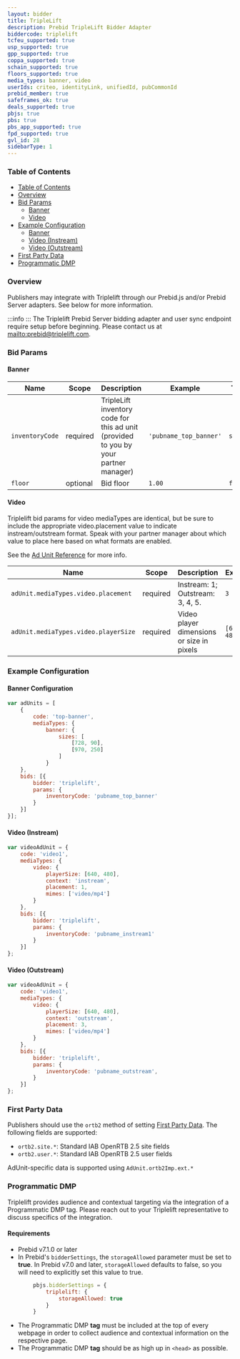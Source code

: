```yaml
---
layout: bidder
title: TripleLift
description: Prebid TripleLift Bidder Adapter
biddercode: triplelift
tcfeu_supported: true
usp_supported: true
gpp_supported: true
coppa_supported: true
schain_supported: true
floors_supported: true
media_types: banner, video
userIds: criteo, identityLink, unifiedId, pubCommonId
prebid_member: true
safeframes_ok: true
deals_supported: true
pbjs: true
pbs: true
pbs_app_supported: true
fpd_supported: true
gvl_id: 28
sidebarType: 1
---
```


### Table of Contents

- [Table of Contents](#table-of-contents)
- [Overview](#overview)
- [Bid Params](#bid-params)
  - [Banner](#banner)
  - [Video](#video)
- [Example Configuration](#example-configuration)
  - [Banner](#banner-configuration)
  - [Video (Instream)](#video-instream)
  - [Video (Outstream)](#video-outstream)
- [First Party Data](#first-party-data)
- [Programmatic DMP](#triplelift-programmatic-dmp)



### Overview

Publishers may integrate with Triplelift through our Prebid.js and/or Prebid Server adapters. See below for more information.

:::info
:::
The Triplelift Prebid Server bidding adapter and user sync endpoint require setup before beginning. Please contact us at [mailto:prebid@triplelift.com](prebid@triplelift.com).



### Bid Params

#### Banner



| Name            | Scope                        | Description                                                                          | Example                                     | Type     |
|-----------------|------------------------------|--------------------------------------------------------------------------------------|---------------------------------------------|----------|
| `inventoryCode` | required                     | TripleLift inventory code for this ad unit (provided to you by your partner manager) | `'pubname_top_banner'`                      | `string` |
| `floor`         | optional                     | Bid floor                                                                            | `1.00`                                      | `float`  |

#### Video

Triplelift bid params for video mediaTypes are identical, but be sure to include the appropriate video.placement value to indicate instream/outstream format. Speak with your partner manager about which value to place here based on what formats are enabled.

See the [Ad Unit Reference](https://docs.prebid.org/dev-docs/adunit-reference.html#adunitmediatypesvideo) for more info.



| Name            | Scope                        | Description                                                                          | Example                                     | Type     |
|-----------------|------------------------------|--------------------------------------------------------------------------------------|---------------------------------------------|----------|
| `adUnit.mediaTypes.video.placement`         | required                   | Instream: 1;      Outstream: 3, 4, 5.                      | `3`                                         | `int`  |
| `adUnit.mediaTypes.video.playerSize` | required | Video player dimensions or size in pixels | `[640, 480]` | `integer array` |



### Example Configuration

#### Banner Configuration

```javascript
var adUnits = [
    {
        code: 'top-banner',
        mediaTypes: {
            banner: {
                sizes: [
                    [728, 90],
                    [970, 250]
                ]
            }
    },
    bids: [{
        bidder: 'triplelift',
        params: {
            inventoryCode: 'pubname_top_banner'
        }
    }]
}];
```

#### Video (Instream)

```javascript
var videoAdUnit = {
    code: 'video1',
    mediaTypes: {
        video: {
            playerSize: [640, 480],
            context: 'instream',
            placement: 1,
            mimes: ['video/mp4']
        }
    },
    bids: [{
        bidder: 'triplelift',
        params: {
            inventoryCode: 'pubname_instream1'
        }
    }]
};
```

#### Video (Outstream)

```javascript
var videoAdUnit = {
    code: 'video1',
    mediaTypes: {
        video: {
            playerSize: [640, 480],
            context: 'outstream',
            placement: 3,
            mimes: ['video/mp4']
        }
    },
    bids: [{
        bidder: 'triplelift',
        params: {
            inventoryCode: 'pubname_outstream',
        }
    }]
};
```



### First Party Data

Publishers should use the `ortb2` method of setting [First Party Data](https://docs.prebid.org/features/firstPartyData.html). The following fields are supported:

- `ortb2.site.*`: Standard IAB OpenRTB 2.5 site fields
- `ortb2.user.*`: Standard IAB OpenRTB 2.5 user fields

AdUnit-specific data is supported using `AdUnit.ortb2Imp.ext.*`



### Programmatic DMP

Triplelift provides audience and contextual targeting via the integration of a Programmatic DMP tag. Please reach out to your Triplelift representative to discuss specifics of the integration.

#### Requirements

- Prebid v7.1.0 or later
- In Prebid's `bidderSettings`, the `storageAllowed` parameter must be set to **true**. In Prebid v7.0 and later, `storageAllowed` defaults to false, so you will need to explicitly set this value to true.

<StorageAllowed />

```javascript
        pbjs.bidderSettings = {
            triplelift: {
                storageAllowed: true
            }
        }
```

- The Programmatic DMP **tag** must be included at the top of every webpage in order to collect audience and contextual information on the respective page.
- The Programmatic DMP **tag** should be as high up in `<head>` as possible.
